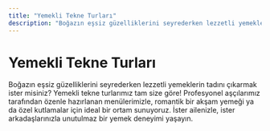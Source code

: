 ```yaml
---
title: "Yemekli Tekne Turları"
description: "Boğazın eşsiz güzelliklerini seyrederken lezzetli yemeklerin tadını çıkarmak ister misiniz? Yemekli tekne turlarımız tam size göre!"
---
```


# Yemekli Tekne Turları

Boğazın eşsiz güzelliklerini seyrederken lezzetli yemeklerin tadını çıkarmak ister misiniz? Yemekli tekne turlarımız tam size göre! Profesyonel aşçılarımız tarafından özenle hazırlanan menülerimizle, romantik bir akşam yemeği ya da özel kutlamalar için ideal bir ortam sunuyoruz. İster ailenizle, ister arkadaşlarınızla unutulmaz bir yemek deneyimi yaşayın.
